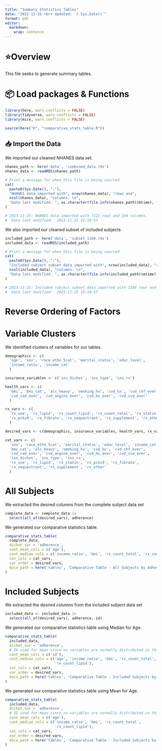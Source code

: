 ```yaml
---
title: "Summary Statistics Tables"
date: "2022-11-25 <br> Updated: `r Sys.Date()`"
format: pdf
editor: 
  markdown: 
    wrap: sentence
---
```


# ⭐️Overview

This file seeks to generate summary tables.

# 📦 Load packages & Functions

```r
library(here, warn.conflicts = FALSE)
library(tidyverse, warn.conflicts = FALSE)
library(mice, warn.conflicts = FALSE)
```

```r
source(here("R", "comparative_stats_table.R"))
```

## 📥 Import the Data

We imported our cleaned NHANES data set.

```r
nhanes_path <- here('data', 'combined_data.rds')
nhanes_data <- readRDS(nhanes_path)

# Print a message for when this file is being sourced
cat(
  paste0(Sys.Date(), ":"),
  "NHANES data imported with", nrow(nhanes_data), "rows and", 
  ncol(nhanes_data), "columns. \n",
  "Data last modified: ", as.character(file.info(nhanes_path)$mtime), "\n"
)

# 2023-11-25: NHANES data imported with 7122 rows and 104 columns. 
#  Data last modified:  2023-11-25 15:10:57 
```

We also imported our cleaned subset of included subjects

```r
included_path <- here('data', 'subset_1168.rds')
included_data <- readRDS(included_path)

# Print a message for when this file is being sourced
cat(
  paste0(Sys.Date(), ":"),
  "Included subject subset data imported with", nrow(included_data), "rows and", 
  ncol(included_data), "columns. \n",
  "Data last modified: ", as.character(file.info(included_path)$mtime), "\n"
)

# 2023-11-25: Included subject subset data imported with 1168 rows and 104 columns. 
#  Data last modified:  2023-11-25 15:10:57 
```

# Reverse Ordering of Factors

# Variable Clusters

We identified clusters of variables for our tables.

```r
demographics <- c(
  'age', 'sex', 'race_ethn_5cat', 'marital_status', 'educ_level', 
  'income_ratio', 'income_cat'
  )

insurance_variables <- c('ins_dichot', 'ins_type', 'ins_rx')

health_vars <- c(
  'bmi', 'bmi_cat', 'alc_heavy', 'smoking_hx', 'cvd_hx', 'cvd_chf_ever', 
  'cvd_cad_ever', 'cvd_angina_ever', 'cvd_mi_ever', 'cvd_cva_ever'
  )

rx_vars <- c(
  'rx_use', 'rx_lipid', 'rx_count_lipid', 'rx_count_total', 'rx_statin', 
  'rx_pcks9', 'rx_fibrate', 'rx_sequestrant', 'rx_supplement', 'rx_other'
  )

desired_vars <- c(demographics, insurance_variables, health_vars, rx_vars)

cat_vars <- c(
  'sex', 'race_ethn_5cat', 'marital_status', 'educ_level', 'income_cat',
  'bmi_cat', 'alc_heavy', 'smoking_hx', 'cvd_hx', 'cvd_chf_ever', 
  'cvd_cad_ever', 'cvd_angina_ever', 'cvd_mi_ever', 'cvd_cva_ever',
  'ins_dichot', 'ins_type', 'ins_rx',
  'rx_use', 'rx_lipid', 'rx_statin', 'rx_pcks9', 'rx_fibrate', 
  'rx_sequestrant', 'rx_supplement', 'rx_other'
  )
```

# All Subjects

We extracted the desired columns from the complete subject data set

```r
complete_data <- complete_data |>
  select(all_of(desired_vars), adherence)
```

We generated our comparative statistics table. 

```r
comparative_stats_table(
  complete_data,
  dichot_var = 'adherence',
  cont_mean_cols = c('age'),
  cont_median_cols = c('income_ratio', 'bmi', 'rx_count_total', 'rx_count_lipid'),
  cat_cols = cat_vars,
  var_order = desired_vars,
  docx_path = here('tables', 'Comparative Table - All Subjects by Adherence.docx')
)
```

# Included Subjects

We extracted the desired columns from the included subject data set

```r
included_data <- included_data |>
  select(all_of(desired_vars), adherence, id)
```

We generated our comparative statistics table using Median for Age.

```r
comparative_stats_table(
  included_data,
  dichot_var = 'adherence',
  # ID used for mean since no variables are normally distributed in this case.
  cont_mean_cols = c('id'),
  cont_median_cols = c('age', 'income_ratio', 'bmi', 'rx_count_total', 
                       'rx_count_lipid'),
  cat_cols = cat_vars,
  var_order = desired_vars,
  docx_path = here('tables', 'Comparative Table - Included Subjects by Adherence - Age Median.docx')
)
```

We generated our comparative statistics table using Mean for Age.

```r
comparative_stats_table(
  included_data,
  dichot_var = 'adherence',
  # ID used for mean since no variables are normally distributed in this case.
  cont_mean_cols = c('age'),
  cont_median_cols = c('income_ratio', 'bmi', 'rx_count_total', 
                       'rx_count_lipid'),
  cat_cols = cat_vars,
  var_order = desired_vars,
  docx_path = here('tables', 'Comparative Table - Included Subjects by Adherence - Age Mean.docx')
)
```